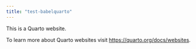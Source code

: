 ```yaml
---
title: "test-babelquarto"
---
```


This is a Quarto website.

To learn more about Quarto websites visit <https://quarto.org/docs/websites>.
